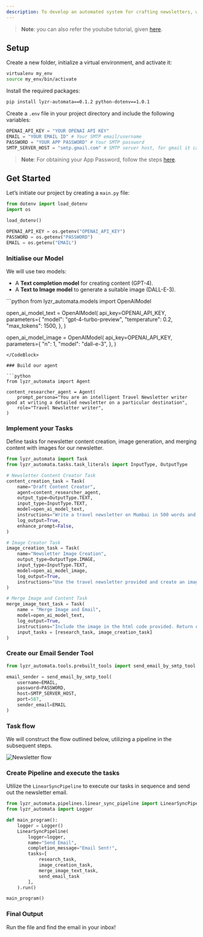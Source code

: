 ```yaml
---
description: To develop an automated system for crafting newsletters, which includes the creation of both textual and visual content before distributing them to a list of subscribers.
---
```

> **Note**: you can also refer the youtube tutorial, given [here](https://www.loom.com/share/3047db02d1bc40a49cb00032372452f2?sid=8a21aa3d-8ea6-4a88-9d93-5330fb0a5973).


## Setup

Create a new folder, initialize a virtual environment, and activate it:

```bash
virtualenv my_env
source my_env/bin/activate
```

Install the required packages:

```bash
pip install lyzr-automata==0.1.2 python-dotenv==1.0.1
```

Create a `.env` file in your project directory and include the following variables:

```python
OPENAI_API_KEY = "YOUR OPENAI API KEY"
EMAIL = "YOUR EMAIL ID" # Your SMTP email/username 
PASSWORD = "YOUR APP PASSWORD" # Your SMTP password
SMTP_SERVER_HOST = "smtp.gmail.com" # SMTP server host, for gmail it can be the default
```

> **Note**: For obtaining your App Password, follow the steps [here](https://support.google.com/accounts/answer/185833?hl=en).

## Get Started

Let’s initiate our project by creating a `main.py` file:

```python
from dotenv import load_dotenv
import os

load_dotenv()

OPENAI_API_KEY = os.getenv("OPENAI_API_KEY")
PASSWORD = os.getenv("PASSWORD")
EMAIL = os.getenv("EMAIL")
```

### Initialise our Model

We will use two models:
- A **Text completion model** for creating content (GPT-4).
- A **Text to Image model** to generate a suitable image (DALL-E-3).

<CodeBlock>
```python
from lyzr_automata.models import OpenAIModel

open_ai_model_text = OpenAIModel(
    api_key=OPENAI_API_KEY,
    parameters={
        "model": "gpt-4-turbo-preview",
        "temperature": 0.2,
        "max_tokens": 1500,
    },
)

open_ai_model_image = OpenAIModel(
    api_key=OPENAI_API_KEY,
    parameters={
        "n": 1,
        "model": "dall-e-3",
    },
)
```
</CodeBlock>

### Build our agent

```python
from lyzr_automata import Agent

content_researcher_agent = Agent(
    prompt_persona="You are an intelligent Travel Newsletter writer good at writing a detailed newsletter on a particular destination",
    role="Travel Newsletter writer",
)
```

### Implement your Tasks

Define tasks for newsletter content creation, image generation, and merging content with images for our newsletter.
```python
from lyzr_automata import Task
from lyzr_automata.tasks.task_literals import InputType, OutputType

# Newsletter Content Creator Task
content_creation_task = Task(
    name="Draft Content Creator",
    agent=content_researcher_agent,
    output_type=OutputType.TEXT,
    input_type=InputType.TEXT,
    model=open_ai_model_text,
    instructions="Write a travel newsletter on Mumbai in 500 words and [IMPORTANT!] send the response in html use bullets for points and beautify it be as creative as you want.",
    log_output=True,
    enhance_prompt=False,
)

# Image Creator Task
image_creation_task = Task(
    name="Newsletter Image Creation",
    output_type=OutputType.IMAGE,
    input_type=InputType.TEXT,
    model=open_ai_model_image,
    log_output=True,
    instructions="Use the travel newsletter provided and create an image that would be suitable for posting. Avoid any text in the image",
)

# Merge Image and Content Task
merge_image_text_task = Task(
    name = "Merge Image and Email",
    model=open_ai_model_text,
    log_output=True,
    instructions="Include the image in the html code provided. Return only the HTML and CSS code",
    input_tasks = [research_task, image_creation_task]
)
```

### Create our Email Sender Tool

```python
from lyzr_automata.tools.prebuilt_tools import send_email_by_smtp_tool

email_sender = send_email_by_smtp_tool(
    username=EMAIL,
    password=PASSWORD,
    host=SMTP_SERVER_HOST,
    port=587,
    sender_email=EMAIL
)
```


### Task flow
We will construct the flow outlined below, utilizing a pipeline in the subsequent steps.

![Newsletter flow](../assets/images/lyzr-automata/newsletter_dig.webp)

### Create Pipeline and execute the tasks
Utilize the `LinearSyncPipeline` to execute our tasks in sequence and send out the newsletter email.

```python
from lyzr_automata.pipelines.linear_sync_pipeline import LinearSyncPipeline
from lyzr_automata import Logger

def main_program():
    logger = Logger()
    LinearSyncPipeline(
        logger=logger,
        name="Send Email",
        completion_message="Email Sent!",
        tasks=[
            research_task,
            image_creation_task,
            merge_image_text_task,
            send_email_task
        ],
    ).run()

main_program()
```

### Final Output
Run the file and find the email in your inbox!
